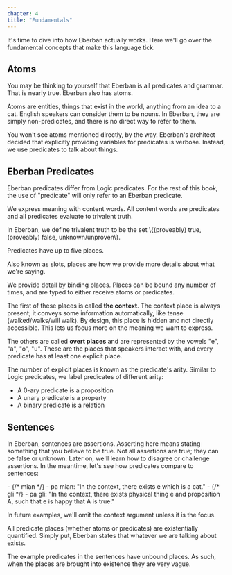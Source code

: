 ```yaml
---
chapter: 4
title: "Fundamentals"
---
```


It's time to dive into how Eberban actually works. Here we'll go over the
fundamental concepts that make this language tick.

## Atoms

You may be thinking to yourself that Eberban is all predicates and grammar. That
is nearly true. Eberban also has atoms.

<Info type="jargon" title="Atoms">
Atoms are entities, things that exist in the world, anything from an idea to a
cat. English speakers can consider them to be nouns. In Eberban, they are simply
non-predicates, and there is no direct way to refer to them.
</Info>

You won't see atoms mentioned directly, by the way. Eberban's architect decided
that explicitly providing variables for predicates is verbose. Instead, we use
predicates to talk about things.

## Eberban Predicates

Eberban predicates differ from Logic predicates. For the rest of this book, the
use of "predicate" will only refer to an Eberban predicate.

We express meaning with content words. All content words are predicates and all
predicates evaluate to trivalent truth.

<Info type="jargon" title="Trivalent logic & truth">
In Eberban, we define trivalent truth to be the set \{(proveably) true,
(proveably) false, unknown/unproven\}.
</Info>

Predicates have up to five places.

<Info type="jargon" title="Places">
Also known as slots, places are how we provide more details about what we're
saying.

We provide detail by binding places. Places can be bound any number of times,
and are typed to either receive atoms or predicates.
</Info>

The first of these places is called **the context**. The context place is always
present; it conveys some information automatically, like tense
(walked/walks/will walk). By design, this place is hidden and not directly
accessible. This lets us focus more on the meaning we want to express.

The others are called **overt places** and are represented by the vowels "e",
"a", "o", "u". These are the places that speakers interact with, and every
predicate has at least one explicit place. 

The number of explicit places is known as the predicate's arity. Similar to
Logic predicates, we label predicates of different arity:

- A 0-ary predicate is a proposition
- A unary predicate is a property
- A binary predicate is a relation

## Sentences

In Eberban, sentences are assertions. Asserting here means stating something
that you believe to be true. Not all assertions are true; they can be
false or unknown. Later on, we'll learn how to disagree or challenge assertions.
In the meantime, let's see how predicates compare to sentences:

<Info type="examples">
- <DictEntry client:load inline id="vgeqteao1c" /> {/* mian */}
- pa mian: "In the context, there exists e which is a cat."
- <DictEntry client:load inline id="r7wbdwqgm0" /> {/* gli */}
- pa gli: "In the context, there exists physical thing e and proposition A, such
that e is happy that A is true."

In future examples, we'll omit the context argument unless it is the focus.
</Info>

All predicate places (whether atoms or predicates) are
existentially quantified. Simply put, Eberban states that whatever we are
talking about exists.

The example predicates in the sentences have unbound places. As such, when the
places are brought into existence they are very vague. 
